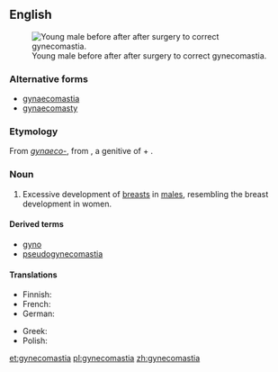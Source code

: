 ==English==
{{wikipedia}}
[[File:Adolescent_with_Gynecomastia.jpg|thumb|Young male before after after surgery to correct gynecomastia.]]

===Alternative forms===
* [[gynaecomastia]]
* [[gynaecomasty]]

===Etymology===
From ''[[gynaeco-]]'', from {{etyl|grc}} {{term|γῠναικός|||tr=gunaikos|lang=grc}}, a genitive of {{term|γυνή||woman|tr=gune|lang=grc}} + {{term|μαστός||breast|tr=mastos|lang=grc}}.

===Noun===
{{en-noun|s|-}}

# {{medicine}} Excessive development of [[breast]]s in [[male]]s, resembling the breast development in women.

====Derived terms====
* [[gyno]]
* [[pseudogynecomastia]]

====Translations====
{{trans-top|development of breasts in males}}
* Finnish: {{t-|fi|naisnisäisyys}}
* French: {{t+|fr|gynécomastie|f}}
* German: {{t-|de|Gynäkomastie|f}}
{{trans-mid}}
* Greek: {{t-|el|γυναικομαστία|tr=ginaikomastía}}
* Polish: {{t|pl|ginekomastia|f}}
{{trans-bottom}}

[[et:gynecomastia]]
[[pl:gynecomastia]]
[[zh:gynecomastia]]
